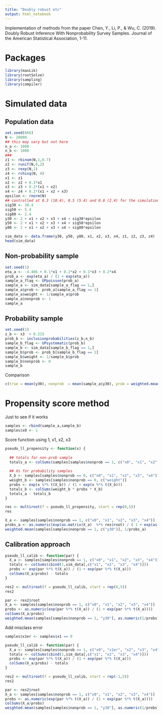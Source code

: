 ```yaml
---
title: "Doubly robust etc"
output: html_notebook
---
```


Implementation of methods from the paper Chen, Y., Li, P., & Wu, C. (2019). Doubly Robust Inference With Nonprobability Survey Samples. Journal of the American Statistical Association, 1-11.


# Packages

```r
library(maxLik)
library(rootSolve)
library(sampling)
library(compiler)
```



# Simulated data

## Population data

```r
set.seed(666)
N <- 20000
## this may vary but not here
n_a <- 1000
n_b <- 1000
### 
z1 <- rbinom(N,1,0.7)
z2 <- runif(N,0,2)
z3 <- rexp(N,1)
z4 <- rchisq(N, 4)
x1 <- z1 
x2 <- z2 + 0.3*x1
x3 <- z3 + 0.2*(x1 + x2)
x4 <- z4 + 0.1*(x1 + x2 + x3)
epsilon <- rnorm(N)
## controlled at 0.3 (10.4), 0.5 (5.4) and 0.8 (2.4) for the simulation studies
sig30 <- 10.4
sig50 <- 5.4
sig80 <- 2.4
y30 <- 2 + x1 + x2 + x3 + x4 + sig30*epsilon
y50 <- 2 + x1 + x2 + x3 + x4 + sig50*epsilon
y80 <- 2 + x1 + x2 + x3 + x4 + sig80*epsilon

sim_data <- data.frame(y30, y50, y80, x1, x2, x3, x4, z1, z2, z3, z4)
head(sim_data)
```

## Non-probability sample

```r
set.seed(1)
eta_a <- -4.406 + 0.1*x1 + 0.2*x2 + 0.1*x3 + 0.2*x4
prob_a <- exp(eta_a) / (1 + exp(eta_a))
sample_a_flag <- UPpoisson(prob_a)
sample_a <- sim_data[sample_a_flag == 1,]
sample_a$prob <- prob_a[sample_a_flag == 1]
sample_a$weight <- 1/sample_a$prob
sample_a$nonprob <- 1
sample_a
```

## Probability sample

```r
set.seed(1)
z_b <- x3  + 0.215
prob_b <- inclusionprobabilities(z_b,n_b)
sample_b_flag <- UPsystematic(prob_b)  
sample_b <- sim_data[sample_b_flag == 1,]
sample_b$prob <- prob_b[sample_b_flag == 1]
sample_b$weight <- 1/sample_b$prob
sample_b$nonprob <- 0
sample_b
```

Comparison

```r
c(true = mean(y30), nonprob  = mean(sample_a$y30), prob = weighted.mean(sample_b$y30,sample_b$weight))
```

# Propensity score method

Just to see if it works

```r
samples <- rbind(sample_a,sample_b)
samples$x0 <- 1
```

Score function using 1, x1, x2, x3


```r
pseudo_ll_propensity <- function(x) {
 
  ## totals for non-prob sample
  totals_a <- colSums(samples[samples$nonprob == 1, c("x0", "x1", "x2", "x3", "x4")])
  
  ## Xs for probability samples
  X_b <- samples[samples$nonprob == 0, c("x0", "x1", "x2", "x3", "x4")]
  weight_b <- samples[samples$nonprob == 0, c("weight")]
  probs <- exp(x %*% t(X_b)) / (1 + exp(x %*% t(X_b)))
  totals_b <- colSums(weight_b * probs * X_b)
  totals_a - totals_b
} 

res <- multiroot(f = pseudo_ll_propensity, start = rep(0,5))
res
```


```r
X_a <- samples[samples$nonprob == 1, c("x0", "x1", "x2", "x3", "x4")]
probs_a <- as.numeric(exp(as.matrix(X_a)  %*% res$root) / ( 1 + exp(as.matrix(X_a)  %*% res$root)))
weighted.mean(samples[samples$nonprob == 1, c("y30")], 1/probs_a)
```

## Calibration approach

```r
pseudo_ll_calib <- function(par) {
  X_a <- samples[samples$nonprob == 1, c("x0", "x1", "x2", "x3", "x4")]
  totals <- colSums(cbind(1,sim_data[,c("x1", "x2", "x3", "x4")]))
  probs <- exp(par %*% t(X_a)) / (1 + exp(par %*% t(X_a)))
  colSums(X_a/probs) - totals
}

res2 <- multiroot(f = pseudo_ll_calib, start = rep(0,5))
res2

par <- res2$root
X_a <- samples[samples$nonprob == 1, c("x0", "x1", "x2", "x3", "x4")]
probs <- as.numeric(exp(par %*% t(X_a)) / (1 + exp(par %*% t(X_a))))
colSums(X_a/probs)
weighted.mean(samples[samples$nonprob == 1, "y30"], as.numeric(1/probs))


```

Add misclass error


```r
samples$x1er <- samples$x1 == 0

pseudo_ll_calib <- function(par) {
  X_a <- samples[samples$nonprob == 1, c("x0", "x1er", "x2", "x3", "x4")]
  totals <- colSums(cbind(1,sim_data[,c("x1", "x2", "x3", "x4")]))
  probs <- exp(par %*% t(X_a)) / (1 + exp(par %*% t(X_a)))
  colSums(X_a/probs) - totals
}

res2 <- multiroot(f = pseudo_ll_calib, start = rep(-1,5))
res2

par <- res2$root
X_a <- samples[samples$nonprob == 1, c("x0", "x1", "x2", "x3", "x4")]
probs <- as.numeric(exp(par %*% t(X_a)) / (1 + exp(par %*% t(X_a))))
colSums(X_a/probs)
weighted.mean(samples[samples$nonprob == 1, "y30"], as.numeric(1/probs))

```

